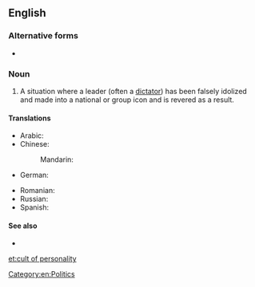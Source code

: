==English==

===Alternative forms===
* {{l|en|personality cult}}

===Noun===
{{en-noun|head=[[cult]] [[of]] [[personality]]|cults of personality}}

# A situation where a leader (often a [[dictator]]) has been falsely idolized and made into a national or group icon and is revered as a result.

====Translations====
{{trans-top}}
* Arabic: {{t-needed|ar}}
* Chinese:
*: Mandarin: {{t-needed|cmn}}
* German: {{t-needed|de}}
{{trans-mid}}
* Romanian: {{t-needed|ro}}
* Russian: {{t|ru|культ ли́чности|m|sc=Cyrl}}
* Spanish: {{t-needed|es}}
{{trans-bottom}}

====See also====
*{{pedialite}}

[[Category:en:Politics]]

[[et:cult of personality]]